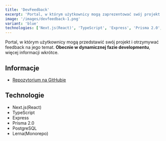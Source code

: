 ```yaml
---
title: 'DevFeedback'
excerpt: 'Portal, w którym użytkownicy mogą zaprezentować swój projekt i otrzymywać feedback na jego temat. Obecnie w dynamicznej fazie developmentu, więcej informacji wkrótce'
image: '/images/devfeedback-1.png'
variant: 'blue'
technologies: ['Next.js(React)', 'TypeScript', 'Express', 'Prisma 2.0', 'PostgreSQL']
---
```


Portal, w którym użytkownicy mogą przedstawić swój projekt i otrzymywać feedback na jego temat. **Obecnie w dynamicznej fazie developmentu**, więcej informacji wkrótce.

## Informacje

- [Repozytorium na GitHubie](https://github.com/olafsulich/DevFeedback)

## Technologie

- Next.js(React)
- TypeScript
- Express
- Prisma 2.0
- PostgreSQL
- Lerna(Monorepo)
